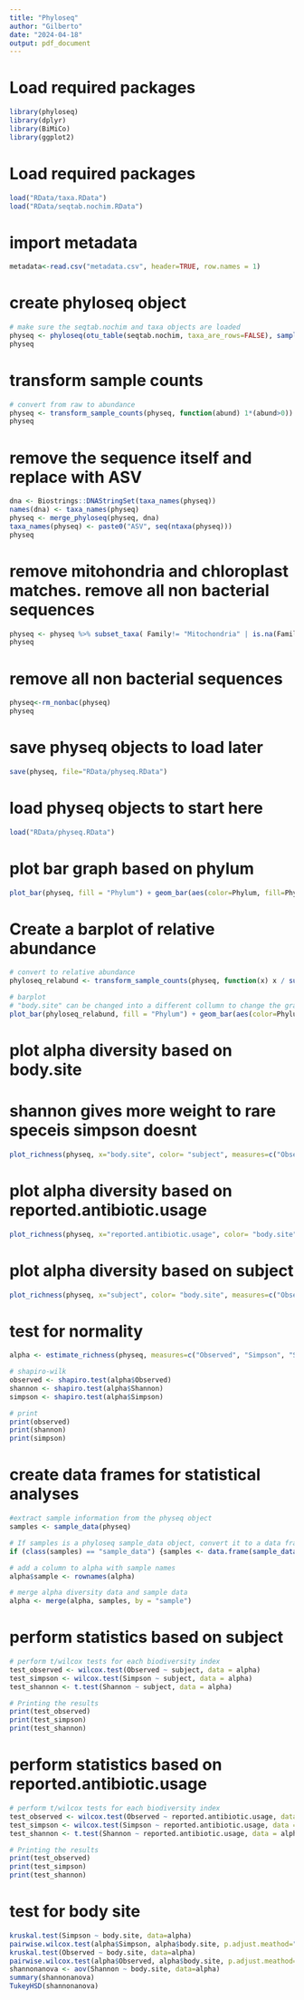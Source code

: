 ```yaml
---
title: "Phyloseq"
author: "Gilberto"
date: "2024-04-18"
output: pdf_document
---
```


# Load required packages 
```r
library(phyloseq)
library(dplyr)
library(BiMiCo)
library(ggplot2)
```

# Load required packages
```r
load("RData/taxa.RData")
load("RData/seqtab.nochim.RData")
```

# import metadata
```r
metadata<-read.csv("metadata.csv", header=TRUE, row.names = 1)
```

# create phyloseq object
```r
# make sure the seqtab.nochim and taxa objects are loaded 
physeq <- phyloseq(otu_table(seqtab.nochim, taxa_are_rows=FALSE), sample_data(metadata), tax_table(taxa))
physeq
```

# transform sample counts
```R
# convert from raw to abundance
physeq <- transform_sample_counts(physeq, function(abund) 1*(abund>0))
physeq
```

# remove the sequence itself and replace with ASV
```r
dna <- Biostrings::DNAStringSet(taxa_names(physeq))
names(dna) <- taxa_names(physeq)
physeq <- merge_phyloseq(physeq, dna)
taxa_names(physeq) <- paste0("ASV", seq(ntaxa(physeq)))
physeq
```

# remove mitohondria and chloroplast matches. remove all non bacterial sequences 
```r
physeq <- physeq %>% subset_taxa( Family!= "Mitochondria" | is.na(Family) & Order!="Chloroplast" | is.na(Order) )
physeq
```

# remove all non bacterial sequences
```r
physeq<-rm_nonbac(physeq)
physeq
```

# save physeq objects to load later
```r
save(physeq, file="RData/physeq.RData")
```

# load physeq objects to start here
```r
load("RData/physeq.RData")
```

# plot bar graph based on phylum 
```r
plot_bar(physeq, fill = "Phylum") + geom_bar(aes(color=Phylum, fill=Phylum), stat="identity", position="fill")
```

# Create a barplot of relative abundance
```r
# convert to relative abundance
phyloseq_relabund <- transform_sample_counts(physeq, function(x) x / sum(x))

# barplot
# "body.site" can be changed into a different collumn to change the graph
plot_bar(phyloseq_relabund, fill = "Phylum") + geom_bar(aes(color=Phylum, fill=Phylum), stat="identity", position="fill") + facet_wrap(~body.site, scales = "free")
```

# plot alpha diversity based on body.site
# shannon gives more weight to rare speceis simpson doesnt 
```r
plot_richness(physeq, x="body.site", color= "subject", measures=c("Observed", "Simpson", "Shannon"))
```

# plot alpha diversity based on reported.antibiotic.usage
```r
plot_richness(physeq, x="reported.antibiotic.usage", color= "body.site", measures=c("Observed", "Simpson", "Shannon"))
```

# plot alpha diversity based on subject 
```r
plot_richness(physeq, x="subject", color= "body.site", measures=c("Observed", "Simpson", "Shannon"))
```

# test for normality 
```r
alpha <- estimate_richness(physeq, measures=c("Observed", "Simpson", "Shannon"))

# shapiro-wilk
observed <- shapiro.test(alpha$Observed)
shannon <- shapiro.test(alpha$Shannon)
simpson <- shapiro.test(alpha$Simpson)

# print
print(observed)
print(shannon)
print(simpson)
```

# create data frames for statistical analyses
```r
#extract sample information from the physeq object 
samples <- sample_data(physeq)

# If samples is a phyloseq sample_data object, convert it to a data frame
if (class(samples) == "sample_data") {samples <- data.frame(sample_data(samples))}

# add a column to alpha with sample names 
alpha$sample <- rownames(alpha)

# merge alpha diversity data and sample data
alpha <- merge(alpha, samples, by = "sample")
```

# perform statistics based on subject 
```r
# perform t/wilcox tests for each biodiversity index
test_observed <- wilcox.test(Observed ~ subject, data = alpha)
test_simpson <- wilcox.test(Simpson ~ subject, data = alpha)
test_shannon <- t.test(Shannon ~ subject, data = alpha)

# Printing the results 
print(test_observed)
print(test_simpson)
print(test_shannon)
```

# perform statistics based on reported.antibiotic.usage 
```r
# perform t/wilcox tests for each biodiversity index
test_observed <- wilcox.test(Observed ~ reported.antibiotic.usage, data = alpha)
test_simpson <- wilcox.test(Simpson ~ reported.antibiotic.usage, data = alpha)
test_shannon <- t.test(Shannon ~ reported.antibiotic.usage, data = alpha)

# Printing the results 
print(test_observed)
print(test_simpson)
print(test_shannon)
```

# test for body site
```r
kruskal.test(Simpson ~ body.site, data=alpha)
pairwise.wilcox.test(alpha$Simpson, alpha$body.site, p.adjust.meathod="holm")
kruskal.test(Observed ~ body.site, data=alpha)
pairwise.wilcox.test(alpha$Observed, alpha$body.site, p.adjust.meathod="holm")
shannonanova <- aov(Shannon ~ body.site, data=alpha)
summary(shannonanova)
TukeyHSD(shannonanova)
```